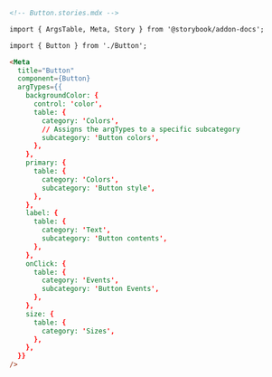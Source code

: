 ```md
<!-- Button.stories.mdx -->

import { ArgsTable, Meta, Story } from '@storybook/addon-docs';

import { Button } from './Button';

<Meta
  title="Button"
  component={Button}
  argTypes={{
    backgroundColor: {
      control: 'color',
      table: {
        category: 'Colors',
        // Assigns the argTypes to a specific subcategory
        subcategory: 'Button colors',
      },
    },
    primary: {
      table: {
        category: 'Colors',
        subcategory: 'Button style',
      },
    },
    label: {
      table: {
        category: 'Text',
        subcategory: 'Button contents',
      },
    },
    onClick: {
      table: {
        category: 'Events',
        subcategory: 'Button Events',
      },
    },
    size: {
      table: {
        category: 'Sizes',
      },
    },
  }}
/>
```